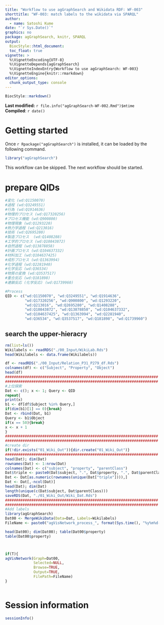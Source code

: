 ```yaml
---
title: "Workflow to use agGraphSearch and Wikidata RDF: WF-003"
shorttitle: "WF-003: match labels to the wikidata via SPARQL"
author:
  - name: Satoshi Kume
date: "`r Sys.Date()`"
graphics: no
package: agGraphSearch, knitr, SPARQL
output:
  BiocStyle::html_document:
  toc_float: true
vignette: >
  %\VignetteEncoding{UTF-8}
  %\VignetteDepends{agGraphSearch}
  %\VignetteIndexEntry{Workflow to use agGraphSearch: WF-003}
  %\VignetteEngine{knitr::rmarkdown}
editor_options: 
  chunk_output_type: console
---
```


```r
BiocStyle::markdown()
```

**Last modified:** `r file.info("agGraphSearch-WF-002.Rmd")$mtime`<br />
**Compiled**: `r date()`

# Getting started

Once `r Rpackage("agGraphSearch")` is installed, it can be loaded by the following command.

```r
library("agGraphSearch")
```

This workflow can be skipped. The next workflow should be started. 

# prepare QIDs

```r
#変化 (wd:Q1150070)
#過程 (wd:Q3249551)
#行為 (wd:Q1914636)
#物理的プロセス (wd:Q17320256)
#プロセス機能 (wd:Q900800)
#物理現象 (wd:Q1293220)
#熱力学過程 (wd:Q213016)
#技術 (wd:Q2695280)
#製造プロセス  (wd:Q1408288)
#工学的プロセス (wd:Q10843872)
#自然過程 (wd:Q13878858)
#計画プロセス (wd:Q104637332)
#材料加工 (wd:Q104637425)
#成形プロセス (wd:Q1363994)
#化学過程 (wd:Q2281940)
#化学反応 (wd:Q36534)
#物質の変換 (wd:Q3537517)
#重合反応 (wd:Q181898)
#連鎖反応 (化学反応) (wd:Q1739960)

#Process
QID <- c("wd:Q1150070", "wd:Q3249551", "wd:Q1914636", 
         "wd:Q17320256", "wd:Q900800", "wd:Q1293220", 
         "wd:Q213016", "wd:Q2695280", "wd:Q1408288",
         "wd:Q10843872", "wd:Q13878858", "wd:Q104637332",
         "wd:Q104637425", "wd:Q1363994", "wd:Q2281940",
         "wd:Q36534", "wd:Q3537517", "wd:Q181898", "wd:Q1739960")

```

## search the upper-hieracry

```r
rm(list=ls())
Wikilabels <- readRDS("./00_Input/WikiLab.Rds")
head(Wikilabels <- data.frame(Wikilabels))

df <- readRDS("./00_Input/Relation_P31_P279_df.Rds")
colnames(df) <- c("Subject", "Property", "Object")
head(df)
######################################################################
######################################################################
#上位探索
Dat <- c(); x <- 1; Query <- QID
repeat{
print(x)
b1 <- df[df$Subject %in% Query,]
if(dim(b1)[1] == 0){break}
Dat <- rbind(Dat, b1)
Query <- b1$Object
if(x == 50){break}
x <- x + 1
}
######################################################################
######################################################################
#create dir
if(!dir.exists("01_Wiki_Out")){dir.create("01_Wiki_Out")}
######################################################################
head(Dat); dim(Dat)
rownames(Dat) <- 1:nrow(Dat)
colnames(Dat) <- c("subject", "property", "parentClass")
Dat$triple <- paste0(Dat$subject, ".", Dat$property, ".", Dat$parentClass)
Dat <- Dat[as.numeric(rownames(unique(Dat["triple"]))),]
Dat <- Dat[,-ncol(Dat)]
head(Dat); dim(Dat)
length(unique(c(Dat$subject, Dat$parentClass)))
saveRDS(Dat, "./01_Wiki_Out/Wiki_Dat.Rds")
######################################################################
######################################################################
#Add labels
library(agGraphSearch)
Dat00 <- MergeWikiData(Data=Dat, Labels=Wikilabels)
FileName <- paste0("agVisNetwork_process_", format(Sys.time(), "%y%m%d-%H%M%S"),".html")

head(Dat00); dim(Dat00); table(Dat00$property)
table(Dat00$property)



if(T){
agVisNetwork(Graph=Dat00,
             Selected=NULL, 
             Browse=TRUE, 
             Output=TRUE,
             FilePath=FileName)
}



```


# Session information {.unnumbered}
```r
sessionInfo()
```
